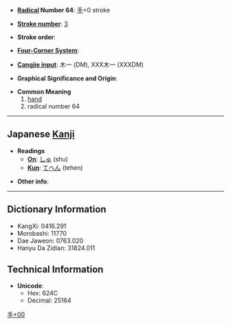 * '''[[Wiktionary:Chinese radical index| Radical]] Number 64''': [[Wiktionary:Chinese radical index 手|手]]+0 stroke

* '''[[Wiktionary:Chinese total strokes index|Stroke number]]''': [[Wiktionary:Chinese total strokes index 3|3]]

* '''Stroke order''': 

* '''[[Wiktionary:Chinese four corner index|Four-Corner System]]''': 

* '''[[Wiktionary:Chinese Cangjie index|Cangjie input]]''': 木一 (DM), XXX木一 (XXXDM)

* '''Graphical Significance and Origin''': 

* '''Common Meaning'''
*#[[hand]]
*# radical number 64

----

== Japanese [[Kanji]] ==

* '''Readings'''
** '''[[On]]''': [[しゅ]] (shu)
** '''[[Kun]]''': [[てへん]] (tehen)

* '''Other info''':  

----

== Dictionary Information ==

* KangXi: 0416.291
* Morobashi: 11770
* Dae Jaweon: 0763.020
* Hanyu Da Zidian: 31824.011

== Technical Information ==

* '''Unicode''':
** Hex: 624C
** Decimal: 25164

[[Category:Japanese-only CJKV Characters|手+00]]